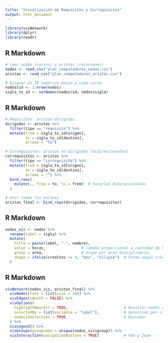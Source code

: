 ```yaml
---
title: "Visualización de Requisitos y Correquisitos"
output: html_document
---
```


```r
library(visNetwork)
library(dplyr)
library(readr)
```

## R Markdown

```r
# Leer nodos (cursos) y aristas (relaciones)
nodos <- read_csv("plan_computadores_nodos.csv")
aristas <- read_csv("plan_computadores_aristas.csv")

# Asignar un ID numérico único a cada curso
nodos$id <- 1:nrow(nodos)
sigla_to_id <- setNames(nodos$id, nodos$sigla)

```

## R Markdown

```r
# Requisitos: aristas dirigidas
dirigidas <- aristas %>%
  filter(tipo == "requisito") %>%
  mutate(from = sigla_to_id[origen],
         to = sigla_to_id[destino],
         arrows = "to")

# Correquisitos: aristas no dirigidas (bidireccionales)
correquisitos <- aristas %>%
  filter(tipo == "correquisito") %>%
  mutate(from = sigla_to_id[origen],
         to = sigla_to_id[destino],
         arrows = "") %>%
  bind_rows(
    mutate(., from = to, to = from)  # hacerlas bidireccionales
  )

# Unir todos los enlaces
aristas_final <- bind_rows(dirigidas, correquisitos)

```

## R Markdown
```r
nodos_vis <- nodos %>%
  rename(label = sigla) %>%
  mutate(
    title = paste(label, "-", nombre),
    value = horas,                # Tamaño proporcional a cantidad de horas
    group = area,                 # Grupo por área disciplinaria
    shape = ifelse(creditos >= 4, "box", "ellipse")  # Forma según créditos
  )

```

## R Markdown

```r
visNetwork(nodos_vis, aristas_final) %>%
  visNodes(font = list(size = 16)) %>%
  visEdges(smooth = FALSE) %>%
  visOptions(
    highlightNearest = TRUE,                         # Resaltar nodos adyacentes
    selectedBy = list(variable = "label"),           # Selección por sigla
    nodesIdSelection = TRUE                          # Buscador
  ) %>%
  visLegend() %>%
  visGroups(groupname = unique(nodos_vis$group)) %>%
  visInteraction(navigationButtons = TRUE)           # Pan y Zoom

```
